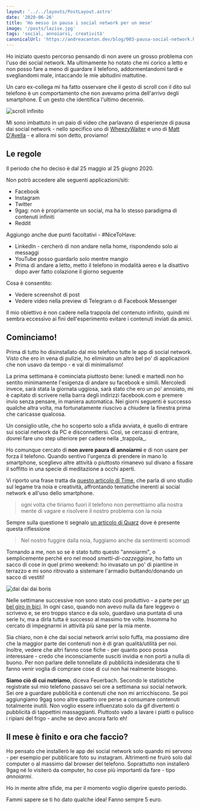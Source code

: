 ```yaml
---
layout: '../../layouts/PostLayout.astro'
date: '2020-06-26'
title: 'Ho messo in pausa i social network per un mese'
image: '/posts/lazise.jpg'
tags: 'social, annoiarsi, creatività'
canonicalUrl: 'https://andreacanton.dev/blog/003-pausa-social-network.html'
---
```




Ho iniziato questo percorso pensando di non avere un grosso problema con l'uso dei social network. Ma ultimamente ho notato che mi corico a letto e non posso fare a meno di guardare il telefono, addormentandomi tardi e svegliandomi male, intaccando le mie abitudini mattutine.

Un caro ex-collega mi ha fatto osservare che il gesto di scroll con il dito sul telefono è un comportamento che non avevamo prima dell'arrivo degli smartphone. È un gesto che identifica l'ultimo decennio.

![scroll infinito](https://media.giphy.com/media/MY15rWOHbmfsAwhBBE/giphy.gif)

Mi sono imbattuto in un paio di video che parlavano di esperienze di pausa dai social network - nello specifico uno di [WheezyWaiter](https://www.youtube.com/watch?v=ve37Bg4-hPc) e uno di [Matt D'Avella](https://www.youtube.com/watch?v=cNFdjP_F9sU) - e allora mi son detto, proviamo!

## Le regole

Il periodo che ho deciso è dal 25 maggio al 25 giugno 2020.

Non potrò accedere alle seguenti applicazioni/siti:

- Facebook
- Instagram
- Twitter
- 9gag: non è propriamente un social, ma ha lo stesso paradigma di contenuti infiniti
- Reddit

Aggiungo anche due punti facoltativi - #NiceToHave:

- LinkedIn - cercherò di non andare nella home, rispondendo solo ai messaggi
- YouTube posso guardarlo solo mentre mangio
- Prima di andare a letto, metto il telefono in modalità aereo e la disattivo dopo aver fatto colazione il giorno seguente

Cosa è consentito:

- Vedere screenshot di post
- Vedere video nella preview di Telegram o di Facebook Messenger

Il mio obiettivo è non cadere nella trappola del contenuto infinito, quindi mi sembra eccessivo ai fini dell'esperimento evitare i contenuti inviati da amici.

## Cominciamo!

Prima di tutto ho disinstallato dal mio telefono tutte le app di social network. Visto che ero in vena di pulizie, ho eliminato un altro bel po' di applicazioni che non usavo da tempo - e vai di minimalismo!

La prima settimana è cominciata piuttosto bene: lunedì e martedì non ho sentito minimamente l'esigenza di andare su facebook e simili. Mercoledì invece, sarà stata la giornata uggiosa, sarà stato che ero un po' annoiato, mi è capitato di scrivere nella barra degli indirizzi facebook.com e premere invio senza pensare, in maniera automatica. Nei giorni seguenti è successo qualche altra volta, ma fortunatamente riuscivo a chiudere la finestra prima che caricasse qualcosa.

<CustomBlock>
Un consiglio utile, che ho scoperto solo a sfida avviata, è quello di entrare sui social network da PC e disconnettersi. Così, se cercassi di entrare, dovrei fare uno step ulteriore per cadere nella _trappola_.
</CustomBlock>

Ho comunque cercato di **non avere paura di annoiarmi** e di non usare per forza il telefono. Quando sentivo l'urgenza di prendere in mano lo smartphone, sceglievo altre attività o piuttosto rimanevo sul divano a fissare il soffitto in una specie di meditazione a occhi aperti.

Vi riporto una frase tratta da [questo articolo di Time](https://time.com/5480002/benefits-of-boredom/), che parla di uno studio sul legame tra noia e creatività, affrontando tematiche inerenti ai social network e all'uso dello smartphone.

> ogni volta che tiriamo fuori il telefono non permettiamo alla nostra mente di vagare e risolvere il nostro problema con la noia

Sempre sulla questione ti segnalo [un articolo di Quarz](https://qz.com/1020976/the-scientific-link-between-boredom-and-creativity/) dove è presente questa riflessione

> Nel nostro fuggire dalla noia, fuggiamo anche da sentimenti scomodi

Tornando a me, non so se è stato tutto questo "annoiarmi", o semplicemente perché ero nel mood _smetti-di-cazzeggiare_, ho fatto un sacco di cose in quel primo weekend: ho invasato un po' di piantine in terrazzo e mi sono ritrovato a sistemare l'armadio buttando/donando un sacco di vestiti!

![dai dai dai boris](https://www.serialminds.com/wp-content/uploads/2016/03/dai-dai-dai.gif)

Nelle settimane successive non sono stato così produttivo - a parte per [un bel giro in bici](https://www.strava.com/activities/3648096604). In ogni caso, quando non avevo nulla da fare leggevo o scrivevo e, se ero troppo stanco e da solo, guardavo una puntata di una serie tv, ma a dirla tutta è successo al massimo tre volte. Insomma ho cercato di impegnarmi in attività più sane per la mia mente.

Sia chiaro, non è che dai social network arrivi solo fuffa, ma possiamo dire che la maggior parte dei contenuti non è di gran qualità/utilità per noi. Inoltre, vedere che altri fanno cose fiche - per quanto poco possa interessare - credo che inconsciamente susciti invidia e non porti a nulla di buono. Per non parlare delle tonnellate di pubblicità indesiderata che ti fanno venir voglia di comprare cose di cui non hai realmente bisogno.

**Siamo ciò di cui nutriamo**, diceva Feuerbach. Secondo le statistiche registrate sul mio telefono passavo sei ore a settimana sui social network. Sei ore a guardare pubblicità e contenuti che non mi arricchiscono. Se poi aggiungiamo 9gag sono altre quattro ore perse a consumare contenuti totalmente inutili. Non voglio essere influenzato solo da gif divertenti o pubblicità di tappettini massaggianti. Piuttosto vado a lavare i piatti o pulisco i ripiani del frigo - anche se devo ancora farlo eh!

## Il mese è finito e ora che faccio?

Ho pensato che installerò le app dei social network solo quando mi servono - per esempio per pubblicare foto su instagram. Altrimenti ne fruirò solo dal computer o al massimo dal browser del telefono. Soprattutto non installerò 9gag né lo visiterò da computer, ho cose più importanti da fare - tipo _annoiarmi_.

Ho in mente altre sfide, ma per il momento voglio digerire questo periodo.

Fammi sapere se ti ho dato qualche idea!
Fanno sempre 5 euro.
